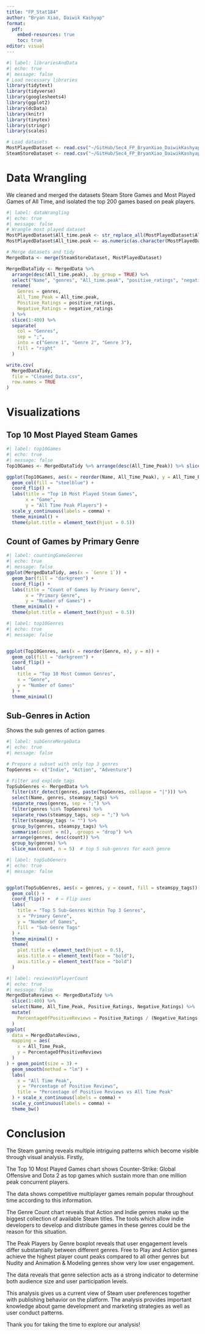 ```yaml
---
title: "FP_Stat184"
author: "Bryan Xiao, Daiwik Kashyap"
format:
  pdf:
    embed-resources: true
    toc: true
editor: visual
---
```


```r
#| label: librariesAndData
#| echo: true
#| message: false
# Load necessary libraries
library(tidytext)
library(tidyverse)
library(googlesheets4)
library(ggplot2)
library(dcData)
library(knitr)
library(tinytex)
library(stringr)
library(scales)

# Load datasets
MostPlayedDataset <- read.csv("~/GitHub/Sec4_FP_BryanXiao_DaiwikKashyap/data/data.csv",header=TRUE,row.names=)
SteamStoreDataset <- read.csv("~/GitHub/Sec4_FP_BryanXiao_DaiwikKashyap/data/steam.csv")
```

# Data Wrangling

We cleaned and merged the datasets Steam Store Games and Most Played Games of All Time, and isolated the top 200 games based on peak players.

```r
#| label: dataWrangling
#| echo: true
#| message: false
# Wrangle most played dataset
MostPlayedDataset$All_time.peak <- str_replace_all(MostPlayedDataset$All_time.peak, ",", "")
MostPlayedDataset$All_time.peak <- as.numeric(as.character(MostPlayedDataset$All_time.peak))

# Merge datasets and tidy
MergedData <- merge(SteamStoreDataset, MostPlayedDataset)

MergedDataTidy <- MergedData %>% 
  arrange(desc(All_time.peak), .by_group = TRUE) %>%
  select("Name", "genres", "All_time.peak", "positive_ratings", "negative_ratings") %>%
  rename(
    Genres = genres,
    All_Time_Peak = All_time.peak,
    Positive_Ratings = positive_ratings,
    Negative_Ratings = negative_ratings
  ) %>%
  slice(1:400) %>%
  separate(
    col = "Genres",
    sep = ";",
    into = c("Genre 1", "Genre 2", "Genre 3"),
    fill = "right"
  )

write.csv(
  MergedDataTidy,
  file = "Cleaned_Data.csv",
  row.names = TRUE
)

```

# Visualizations

## Top 10 Most Played Steam Games

```r
#| label: top10Games
#| echo: true
#| message: false
Top10Games <- MergedDataTidy %>% arrange(desc(All_Time_Peak)) %>% slice(1:10)

ggplot(Top10Games, aes(x = reorder(Name, All_Time_Peak), y = All_Time_Peak)) +
  geom_col(fill = "steelblue") +
  coord_flip() +
  labs(title = "Top 10 Most Played Steam Games",
       x = "Game",
       y = "All Time Peak Players") +
  scale_y_continuous(labels = comma) +
  theme_minimal() +
  theme(plot.title = element_text(hjust = 0.5))
```

## Count of Games by Primary Genre

```r
#| label: countingGameGenres
#| echo: true
#| message: false
ggplot(MergedDataTidy, aes(x = `Genre 1`)) +
  geom_bar(fill = "darkgreen") +
  coord_flip() +
  labs(title = "Count of Games by Primary Genre",
       x = "Primary Genre",
       y = "Number of Games") +
  theme_minimal() +
  theme(plot.title = element_text(hjust = 0.5))
```

```r
#| label: top10Genres
#| echo: true
#| message: false


ggplot(Top10Genres, aes(x = reorder(Genre, n), y = n)) +
  geom_col(fill = "darkgreen") +
  coord_flip() +
  labs(
    title = "Top 10 Most Common Genres",
    x = "Genre",
    y = "Number of Games"
  ) +
  theme_minimal()

```

## Sub-Genres in Action

Shows the sub genres of action games

```r
#| label: subGenreMergeData
#| echo: true
#| message: false

# Prepare a subset with only top 3 genres
TopGenres <- c("Indie", "Action", "Adventure")

# Filter and explode tags
TopSubGenres <- MergedData %>%
  filter(str_detect(genres, paste(TopGenres, collapse = "|"))) %>%
  select(Name, genres, steamspy_tags) %>%
  separate_rows(genres, sep = ";") %>%
  filter(genres %in% TopGenres) %>%
  separate_rows(steamspy_tags, sep = ";") %>%
  filter(steamspy_tags != "") %>%
  group_by(genres, steamspy_tags) %>%
  summarise(count = n(), .groups = "drop") %>%
  arrange(genres, desc(count)) %>%
  group_by(genres) %>%
  slice_max(count, n = 5)  # top 5 sub-genres for each genre

```


```r
#| label: topSubGeners
#| echo: true
#| message: false


ggplot(TopSubGenres, aes(x = genres, y = count, fill = steamspy_tags)) +
  geom_col() +
  coord_flip() +  # ← Flip axes
  labs(
    title = "Top 5 Sub-Genres Within Top 3 Genres",
    x = "Primary Genre",
    y = "Number of Games",
    fill = "Sub-Genre Tags"
  ) +
  theme_minimal() +
  theme(
    plot.title = element_text(hjust = 0.5),
    axis.title.x = element_text(face = "bold"),
    axis.title.y = element_text(face = "bold")
  )

```

```r
#| label: reviewsVsPlayerCount
#| echo: true
#| message: false
MergedDataReviews <- MergedDataTidy %>% 
  slice(1:400) %>%
  select(Name, All_Time_Peak, Positive_Ratings, Negative_Ratings) %>%
  mutate(
    PercentageOfPositiveReviews = Positive_Ratings / (Negative_Ratings + Positive_Ratings) * 100
  )
ggplot(
  data = MergedDataReviews,
  mapping = aes(
    x = All_Time_Peak,
    y = PercentageOfPositiveReviews
  )
) + geom_point(size = 3) +
  geom_smooth(method = "lm") +
  labs(
    x = "All Time Peak",
    y = "Percentage of Positive Reviews",
    title = "Percentage of Positive Reviews vs All Time Peak"
  ) + scale_x_continuous(labels = comma) +
  scale_y_continuous(labels = comma) +
  theme_bw()

```

# Conclusion

The Steam gaming reveals multiple intriguing patterns which become visible through visual analysis. Firstly,

The Top  10 Most Played Games chart shows Counter-Strike: Global Offensive and Dota 2 as top games  which sustain more than one million peak concurrent players.

The data shows competitive multiplayer games remain popular throughout time  according to this information.

The Genre Count chart reveals that Action and Indie genres make up the biggest collection  of available Steam titles. The tools which allow indie developers to develop and distribute games in these genres could  be the reason for this situation.

The Peak Players by Genre boxplot reveals that user engagement levels differ  substantially between different genres. Free to Play and Action games achieve the highest player count peaks compared to all  other genres but Nudity and Animation & Modeling genres show very low user engagement.

The data reveals  that genre selection acts as a strong indicator to determine both audience size and user participation levels.

This analysis gives us  a current view of Steam user preferences together with publishing behavior on the platform. The analysis provides important knowledge  about game development and marketing strategies as well as user conduct patterns.

Thank you for taking the time to explore our analysis!

```r
```